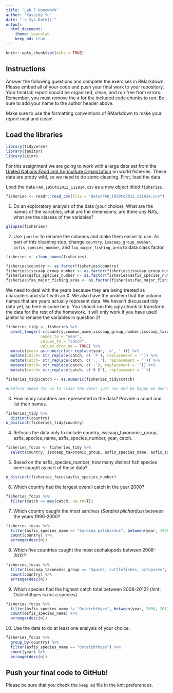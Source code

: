 ```yaml
---
title: "Lab 7 Homework"
author: "Kassidy Yu"
date: "`r Sys.Date()`"
output:
  html_document: 
    theme: spacelab
    keep_md: true
---
```


```r
knitr::opts_chunk$set(echo = TRUE)
```

## Instructions

Answer the following questions and complete the exercises in RMarkdown. Please embed all of your code and push your final work to your repository. Your final lab report should be organized, clean, and run free from errors. Remember, you must remove the `#` for the included code chunks to run. Be sure to add your name to the author header above.

Make sure to use the formatting conventions of RMarkdown to make your report neat and clean!

## Load the libraries

```r
library(tidyverse)
library(janitor)
library(skimr)
```

For this assignment we are going to work with a large data set from the [United Nations Food and Agriculture Organization](http://www.fao.org/about/en/) on world fisheries. These data are pretty wild, so we need to do some cleaning. First, load the data.

Load the data `FAO_1950to2012_111914.csv` as a new object titled `fisheries`.

```r
fisheries <- readr::read_csv(file = "data/FAO_1950to2012_111914.csv")
```

1.  Do an exploratory analysis of the data (your choice). What are the names of the variables, what are the dimensions, are there any NA's, what are the classes of the variables?\

```r
glimpse(fisheries)
```

2.  Use `janitor` to rename the columns and make them easier to use. As part of this cleaning step, change `country`, `isscaap_group_number`, `asfis_species_number`, and `fao_major_fishing_area` to data class factor.

```r
fisheries <- clean_names(fisheries)
```

```r
fisheries$country <- as.factor(fisheries$country)
fisheries$isscaap_group_number <- as.factor(fisheries$isscaap_group_number) 
fisheries$asfis_species_number <- as.factor(fisheries$asfis_species_number) 
fisheries$fao_major_fishing_area <- as.factor(fisheries$fao_major_fishing_area)
```

We need to deal with the years because they are being treated as characters and start with an X. We also have the problem that the column names that are years actually represent data. We haven't discussed tidy data yet, so here is some help. You should run this ugly chunk to transform the data for the rest of the homework. It will only work if you have used janitor to rename the variables in question 2!

```r
fisheries_tidy <- fisheries %>% 
  pivot_longer(-c(country,common_name,isscaap_group_number,isscaap_taxonomic_group,asfis_species_number,asfis_species_name,fao_major_fishing_area,measure),
               names_to = "year",
               values_to = "catch",
               values_drop_na = TRUE) %>% 
  mutate(year= as.numeric(str_replace(year, 'x', ''))) %>% 
  mutate(catch= str_replace(catch, c(' F'), replacement = '')) %>% 
  mutate(catch= str_replace(catch, c('...'), replacement = '')) %>% 
  mutate(catch= str_replace(catch, c('-'), replacement = '')) %>% 
  mutate(catch= str_replace(catch, c('0 0'), replacement = ''))

fisheries_tidy$catch <- as.numeric(fisheries_tidy$catch)

#Ledford added for us to clean the data! just run and be happy we don't need to write
```

3.  How many countries are represented in the data? Provide a count and list their names.

```r
fisheries_tidy %>%
  distinct(country)
n_distinct(fisheries_tidy$country)
```

4.  Refocus the data only to include country, isscaap_taxonomic_group, asfis_species_name, asfis_species_number, year, catch.

```r
fisheries_focus <- fisheries_tidy %>%
  select(country, isscaap_taxonomic_group, asfis_species_name, asfis_species_number, year, catch)
```

5.  Based on the asfis_species_number, how many distinct fish species were caught as part of these data?

```r
n_distinct(fisheries_focus$asfis_species_number)
```

6.  Which country had the largest overall catch in the year 2000?

```r
fisheries_focus %>%
  filter(catch == max(catch, na.rm=T))
```

7.  Which country caught the most sardines (*Sardina pilchardus*) between the years 1990-2000?

```r
fisheries_focus %>%
  filter(asfis_species_name == "Sardina pilchardus", between(year, 1990, 2000)) %>%
  count(country) %>%
  arrange(desc(n))
```

8.  Which five countries caught the most cephalopods between 2008-2012?

```r
fisheries_focus %>%
  filter(isscaap_taxonomic_group == "Squids, cuttlefishes, octopuses", between(year, 2008, 2012)) %>%
  count(country) %>%
  arrange(desc(n))
```

9.  Which species had the highest catch total between 2008-2012? (hint: Osteichthyes is not a species)

```r
fisheries_focus %>%
  filter(asfis_species_name != "Osteichthyes", between(year, 2008, 2012)) %>%
  count(asfis_species_name) %>%
  arrange(desc(n))
```

10. Use the data to do at least one analysis of your choice.
```r
fisheries_focus %>%
  group_by(country) %>%
  filter(asfis_species_name == "Osteichthyes") %>%
  count(year) %>%
  arrange(desc(n))
```

## Push your final code to GitHub!

Please be sure that you check the `keep md` file in the knit preferences.
